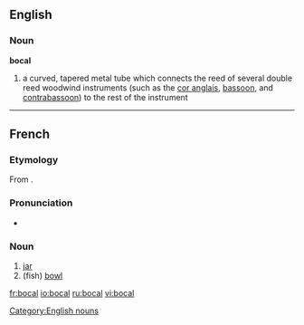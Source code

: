 ==English==
===Noun===
{{wikipedia|bocal}}
'''bocal'''
#a curved, tapered metal tube which connects the reed of several double reed woodwind instruments (such as the [[cor anglais]], [[bassoon]], and [[contrabassoon]]) to the rest of the instrument

----

==French==
===Etymology===
From {{etyl|it|fr}} {{term|boccale}}.

===Pronunciation===
*{{IPA|/bɔkal/|lang=fr}}

===Noun===
{{fr-noun|m|plural=bocaux}}

# [[jar]]
# (fish) [[bowl]]

[[Category:English nouns]]

[[fr:bocal]]
[[io:bocal]]
[[ru:bocal]]
[[vi:bocal]]